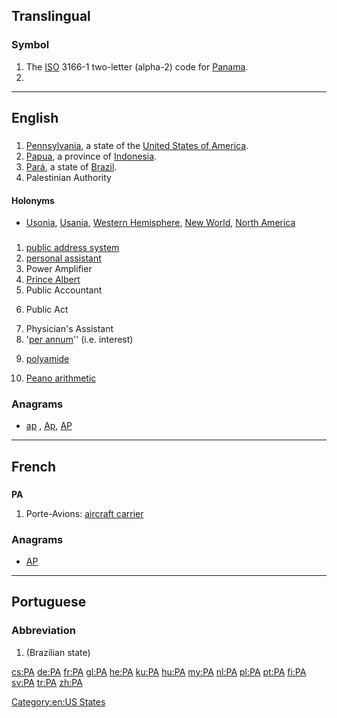 {{also|Appendix:Variations of "pa"}}
==Translingual==

===Symbol===
{{head|mul|symbol}}

# The [[ISO]] 3166-1 two-letter (alpha-2) code for [[Panama]].
# {{SI-unit-abb|peta|ampere|[[electrical current]]}}

----

==English==

==={{abbreviation-old|en}}===
{{head|en|abbreviation}}

# [[Pennsylvania]], a state of the [[United States of America]].
# [[Papua]], a province of [[Indonesia]].
# [[Pará]], a state of [[Brazil]].
# Palestinian Authority

====Holonyms====
*[[Usonia]], [[Usania]], [[Western Hemisphere]], [[New World]], [[North America]]

==={{initialism-old|en}}===
{{head|en|initialism|countable and uncountable||plural|PAs}}

# [[public address system]]
# [[personal assistant]]
# Power Amplifier
# [[Prince Albert]] {{qualifier|piercing}}
# Public Accountant
# {{context|legal|lang=en}} Public Act
# Physician's Assistant
# '[[per annum]]'' (i.e. interest)
# {{context|organic compound|lang=en}} [[polyamide]]
# [[Peano arithmetic]]

===Anagrams===
* [[ap#English|ap]] , [[Ap#English|Ap]], [[AP#English|AP]]

[[Category:en:US States]]

----

==French==

==={{initialism-old|fr}}===
'''PA'''

# Porte-Avions: [[aircraft carrier]]

===Anagrams===
* [[AP#French|AP]]

----

==Portuguese==

===Abbreviation===
{{head|pt|abbreviation}}

# {{abbreviation of|Pará|lang=pt}} (Brazilian state)

[[cs:PA]]
[[de:PA]]
[[fr:PA]]
[[gl:PA]]
[[he:PA]]
[[ku:PA]]
[[hu:PA]]
[[my:PA]]
[[nl:PA]]
[[pl:PA]]
[[pt:PA]]
[[fi:PA]]
[[sv:PA]]
[[tr:PA]]
[[zh:PA]]